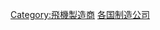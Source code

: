 {{Commons cat|Aircraft manufacturers by country}}
{{Categories by country|nocat}}

[[Category:飛機製造商|Category:飛機製造商]]
[[Category:各国制造公司|]]